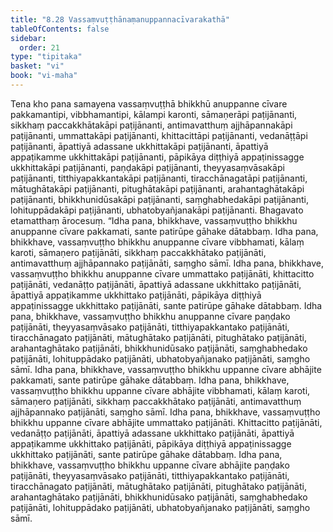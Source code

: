 ```yaml
---
title: "8.28 Vassaṃvuṭṭhānaṃanuppannacīvarakathā"
tableOfContents: false
sidebar:
  order: 21
type: "tipitaka"
basket: "vi"
book: "vi-maha"
---
```



<DynamicBreadcrumb />

<Division number="373" book="vi-maha" bookNo="3" page="423">

<Paragraph number="1721" book="vi-maha">
Tena kho pana samayena vassaṃvuṭṭhā bhikkhū anuppanne cīvare pakkamantipi, vibbhamantipi, kālampi karonti, sāmaṇerāpi paṭijānanti, sikkhaṃ paccakkhātakāpi paṭijānanti, antimavatthuṃ ajjhāpannakāpi paṭijānanti, ummattakāpi paṭijānanti, khittacittāpi paṭijānanti, vedanāṭṭāpi paṭijānanti, āpattiyā adassane ukkhittakāpi paṭijānanti, āpattiyā appaṭikamme ukkhittakāpi paṭijānanti, pāpikāya diṭṭhiyā appaṭinissagge ukkhittakāpi paṭijānanti, paṇḍakāpi paṭijānanti, theyyasaṃvāsakāpi paṭijānanti, titthiyapakkantakāpi paṭijānanti, tiracchānagatāpi paṭijānanti, mātughātakāpi paṭijānanti, pitughātakāpi paṭijānanti, arahantaghātakāpi paṭijānanti, bhikkhunidūsakāpi paṭijānanti, saṃghabhedakāpi paṭijānanti, lohituppādakāpi paṭijānanti, ubhatobyañjanakāpi paṭijānanti. Bhagavato etamatthaṃ ārocesuṃ.
</Paragraph>

</Division>
<Division number="374" book="vi-maha" bookNo="3" page="423">

<Paragraph number="1722" book="vi-maha">
“Idha pana, bhikkhave, vassaṃvuṭṭho bhikkhu anuppanne cīvare pakkamati, sante patirūpe gāhake dātabbaṃ.
</Paragraph>

<Paragraph number="1723" book="vi-maha">
Idha pana, bhikkhave, vassaṃvuṭṭho bhikkhu anuppanne cīvare vibbhamati, kālaṃ karoti, sāmaṇero paṭijānāti, sikkhaṃ paccakkhātako paṭijānāti, antimavatthuṃ ajjhāpannako paṭijānāti, saṃgho sāmī.
</Paragraph>

<Paragraph number="1724" book="vi-maha">
Idha pana, bhikkhave, vassaṃvuṭṭho bhikkhu anuppanne cīvare ummattako paṭijānāti, khittacitto paṭijānāti, vedanāṭṭo paṭijānāti, āpattiyā adassane ukkhittako paṭijānāti, āpattiyā appaṭikamme ukkhittako paṭijānāti, pāpikāya diṭṭhiyā appaṭinissagge ukkhittako paṭijānāti, sante patirūpe gāhake dātabbaṃ.
</Paragraph>

<Paragraph number="1725" book="vi-maha">
Idha pana, bhikkhave, vassaṃvuṭṭho bhikkhu anuppanne cīvare paṇḍako paṭijānāti, theyyasaṃvāsako paṭijānāti, titthiyapakkantako paṭijānāti, tiracchānagato paṭijānāti, mātughātako paṭijānāti, pitughātako paṭijānāti, arahantaghātako paṭijānāti, bhikkhunidūsako paṭijānāti, saṃghabhedako paṭijānāti, lohituppādako paṭijānāti, ubhatobyañjanako paṭijānāti, saṃgho sāmī.
</Paragraph>

</Division>
<Division number="375" book="vi-maha" bookNo="3" page="424">

<Paragraph number="1726" book="vi-maha">
Idha pana, bhikkhave, vassaṃvuṭṭho bhikkhu uppanne cīvare abhājite pakkamati, sante patirūpe gāhake dātabbaṃ.
</Paragraph>

<Paragraph number="1727" book="vi-maha">
Idha pana, bhikkhave, vassaṃvuṭṭho bhikkhu uppanne cīvare abhājite vibbhamati, kālaṃ karoti, sāmaṇero paṭijānāti, sikkhaṃ paccakkhātako paṭijānāti, antimavatthuṃ ajjhāpannako paṭijānāti, saṃgho sāmī.
</Paragraph>

<Paragraph number="1728" book="vi-maha">
Idha pana, bhikkhave, vassaṃvuṭṭho bhikkhu uppanne cīvare abhājite ummattako paṭijānāti. Khittacitto paṭijānāti, vedanāṭṭo paṭijānāti, āpattiyā adassane ukkhittako paṭijānāti, āpattiyā appaṭikamme ukkhittako paṭijānāti, pāpikāya diṭṭhiyā appaṭinissagge ukkhittako paṭijānāti, sante patirūpe gāhake dātabbaṃ.
</Paragraph>

<Paragraph number="1729" book="vi-maha">
Idha pana, bhikkhave, vassaṃvuṭṭho bhikkhu uppanne cīvare abhājite paṇḍako paṭijānāti, theyyasaṃvāsako paṭijānāti, titthiyapakkantako paṭijānāti, tiracchānagato paṭijānāti, mātughātako paṭijānāti, pitughātako paṭijānāti, arahantaghātako paṭijānāti, bhikkhunidūsako paṭijānāti, saṃghabhedako paṭijānāti, lohituppādako paṭijānāti, ubhatobyañjanako paṭijānāti, saṃgho sāmī.
</Paragraph>
</Division>